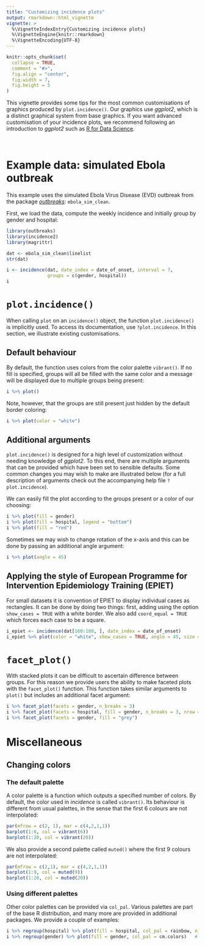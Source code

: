 ```yaml
---
title: "Customizing incidence plots"
output: rmarkdown::html_vignette
vignette: >
  %\VignetteIndexEntry{Customizing incidence plots}
  %\VignetteEngine{knitr::rmarkdown}
  %\VignetteEncoding{UTF-8}
---
```


```r
knitr::opts_chunk$set(
  collapse = TRUE,
  comment = "#>",
  fig.align = "center",
  fig.width = 7,
  fig.height = 5
)
```

This vignette provides some tips for the most common customisations of graphics
produced by `plot.incidence()`. Our graphics use *ggplot2*, which is a distinct 
graphical system from base graphics. If you want advanced customisation of your
incidence plots, we recommend following an introduction to *ggplot2* such as
[R for Data Science](https://r4ds.had.co.nz/).

<br>


# Example data: simulated Ebola outbreak

This example uses the simulated Ebola Virus Disease (EVD) outbreak from the
package [*outbreaks*](https://github.com/reconhub/outbreaks): `ebola_sim_clean`.

First, we load the data, compute the weekly incidence and initially group by
gender and hospital:

```r
library(outbreaks)
library(incidence2)
library(magrittr)

dat <- ebola_sim_clean$linelist
str(dat)

i <- incidence(dat, date_index = date_of_onset, interval = 7,
               groups = c(gender, hospital))
i
```


# `plot.incidence()`

When calling `plot` on an `incidence()` object, the function `plot.incidence()`
is implicitly used. To access its documentation, use `?plot.incidence`. In this
section, we illustrate existing customisations.

## Default behaviour

By default, the function uses colors from the color palette `vibrant()`.  If no
fill is specified, groups will all be filled with the same color and a message
will be displayed due to multiple groups being present:

```r
i %>% plot()
```

Note, however, that the groups are still present just hidden by the default
border coloring:
```r
i %>% plot(color = "white")
```


## Additional arguments
`plot.incidence()` is designed for a high level of customization without needing
knowledge of *ggplot2*.  To this end, there are multiple arguments that can
be provided which have been set to sensible defaults. Some common changes you
may wish to make are illustrated below (for a full description of arguments
check out the accompanying help file `?plot.incidence`).

We can easily fill the plot according to the groups present or a color of our
choosing:

```r
i %>% plot(fill = gender)
i %>% plot(fill = hospital, legend = "bottom")
i %>% plot(fill = "red")
```

Sometimes we may wish to change rotation of the x-axis and this can be done by
passing an additional angle argument:

```r
i %>% plot(angle = 45)
```

## Applying the style of European Programme for Intervention Epidemiology Training (EPIET)

For small datasets it is convention of EPIET to display individual cases as
rectangles. It can be done by doing two things: first, adding using the option
`show_cases = TRUE` with a white border. We also add `coord_equal = TRUE` which 
forces each case to be a square.

```r
i_epiet <- incidence(dat[160:180, ], date_index = date_of_onset)
i_epiet %>% plot(color = "white", show_cases = TRUE, angle = 45, size = 10, n_breaks = 20)
```


# `facet_plot()`

With stacked plots it can be difficult to ascertain difference between groups.
For this reason we provide users the ability to make faceted plots with the
`facet_plot()` function.  This function takes similar arguments to `plot()` but
includes an additional facet argument:

```r
i %>% facet_plot(facets = gender, n_breaks = 3)
i %>% facet_plot(facets = hospital, fill = gender, n_breaks = 3, nrow = 4)
i %>% facet_plot(facets = gender, fill = "grey")
```


# Miscellaneous

## Changing colors

### The default palette

A color palette is a function which outputs a specified number of colors. By
default, the color used in *incidence* is called `vibrant()`. Its
behaviour is different from usual palettes, in the sense that the first 6
colours are not interpolated:

```r
par(mfrow = c(2, 1), mar = c(4,2,1,1))
barplot(1:6, col = vibrant(6))
barplot(1:20, col = vibrant(20))
```

We also provide a second palette called `muted()` where the first 9 colours are
not interpolated:

```r
par(mfrow = c(2,1), mar = c(4,2,1,1))
barplot(1:9, col = muted(9))
barplot(1:20, col = muted(20))
```

### Using different palettes

Other color palettes can be provided via `col_pal`. Various palettes are part of
the base R distribution, and many more are provided in additional packages. We 
provide a couple of examples:

```r
i %>% regroup(hospital) %>% plot(fill = hospital, col_pal = rainbow, n_breaks = 3) # see ?rainbow
i %>% regroup(gender) %>% plot(fill = gender, col_pal = cm.colors)   # see ?cm.colors
```
